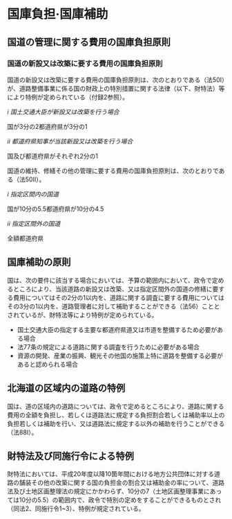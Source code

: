 # 国庫負担·国庫補助

## 国道の管理に関する費用の国庫負担原則

### 国道の新設又は改築に要する費用の国庫負担原則

国道の新設又は改築に要する費用の国庫負担原則は、次のとおりである（法50Ⅰ）が、道路整備事業に係る国の財政上の特別措置に関する法律（以下、財特法）等により特例が定められている（付録2参照）。

*i 国土交通大臣が新設又は改築を行う場合*

国が3分の2都道府県が3分の1

*ⅱ 都道府県知事が当該新設又は改築を行う場合*

国及び都道府県がそれぞれ2分の1

国道の維持、修繕その他の管理に要する費用の国庫負担原則は、次のとおりである（法50Ⅱ）。

*i 指定区間内の国道*

国が10分の5.5都道府県が10分の4.5

*ii 指定区間外の国道*

全額都道府県

## 国庫補助の原則

国は、次の要件に該当する場合においては、予算の範囲内において、政令で定めるところにより、当該道路の新設又は改築、又は指定区間外の国道の修繕に要する費用についてはその2分の1以内を、道路に関する調査に要する費用についてはその3分の1以内を、道路管理者に対して補助することができる（法56）こととされているが、財特法等により特例が定められている。


- 国土交通大臣の指定する主要な都道府県道又は市道を整備するため必要がある場合
- 法77条の規定による道路に関する調査を行うために必要がある場合
- 資源の開発、産業の振興、観光その他国の施策上特に道路を整備する必要があると認められる場合

## 北海道の区域内の道路の特例

国は、道の区域内の道路については、政令で定めるところにより、道路に関する費用の全額を負担し、若しくは道路法に規定する負担割合若しくは補助率以上の負担若しくは補助を行い、又は道路法に規定する以外の補助を行うことができる（法88I）。

## 財特法及び同施行令による特例

財特法においては、平成20年度以降10箇年間における地方公共団体に対する道路の舗装その他の改築に関する国の負担金の割合又は補助金の率について、道路法及び土地区画整理法の規定にかかわらず、10分の7（土地区画整理事業にあっては10分の5.5）の範囲内で、政令で特別の定めをすることができるものとされ（同法2、同施行令1~3）、特例が規定されている。
